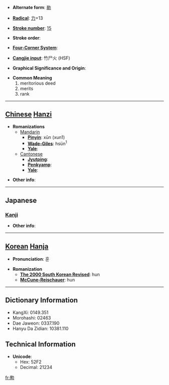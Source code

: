 * '''Alternate form''': [[勛]]

* '''[[Wiktionary:Chinese radical index| Radical]]''': [[Wiktionary:Chinese radical index 力|力]]+13

* '''[[Wiktionary:Chinese total strokes index|Stroke number]]''': [[Wiktionary:Chinese total strokes index 15|15]]

* '''Stroke order''': 

* '''[[Wiktionary:Chinese four corner index|Four-Corner System]]''': 

* '''[[Wiktionary:Chinese Cangjie index|Cangjie input]]''': 竹尸火 (HSF)

* '''Graphical Significance and Origin''': 

* '''Common Meaning'''
*#meritorious deed
*# merits
*# rank


----

== [[Chinese]] [[Hanzi]] ==

* '''Romanizations'''
** [[Mandarin]]
*** '''[[Pinyin]]''': xūn (xun1)
*** '''[[Wade-Giles]]''': hsün<sup>1</sup>
*** '''[[Yale]]''': 
**[[Cantonese]]
***'''[[Jyutping]]''':
***'''[[Penkyamp]]''': 
***'''[[Yale]]''': 

* '''Other info''': 

----

==Japanese==
===[[Kanji]]===
{{kanji|on readings=[[くん]] (kun)
|kun readings=[[いさお]] (isao)
}}

* '''Other info''':  

----

== [[Korean]] [[Hanja]] ==

* '''Pronunciation''': 훈

* '''Romanization'''
** '''[[The 2000 South Korean Revised Romanization|The 2000 South Korean Revised]]''': hun
** '''[[McCune-Reischauer]]''': hun

----

== Dictionary Information ==

* KangXi: 0149.351
* Morohashi: 02463
* Dae Jaweon: 0337.190
* Hanyu Da Zidian: 10381.110

== Technical Information ==

* '''Unicode''':
** Hex: 52F2
** Decimal: 21234

[[fr:勲]]